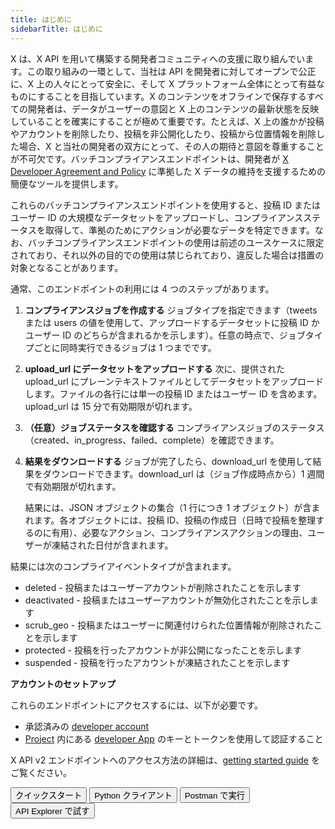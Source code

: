```yaml
---
title: はじめに
sidebarTitle: はじめに
---
```



X は、X API を用いて構築する開発者コミュニティへの支援に取り組んでいます。この取り組みの一環として、当社は API を開発者に対してオープンで公正に、X 上の人々にとって安全に、そして X プラットフォーム全体にとって有益なものにすることを目指しています。X のコンテンツをオフラインで保存するすべての開発者は、データがユーザーの意図と X 上のコンテンツの最新状態を反映していることを確実にすることが極めて重要です。たとえば、X 上の誰かが投稿やアカウントを削除したり、投稿を非公開化したり、投稿から位置情報を削除した場合、X と当社の開発者の双方にとって、その人の期待と意図を尊重することが不可欠です。バッチコンプライアンスエンドポイントは、開発者が [X Developer Agreement and Policy](https://developer.x.com/en/developer-terms/policy) に準拠した X データの維持を支援するための簡便なツールを提供します。 

これらのバッチコンプライアンスエンドポイントを使用すると、投稿 ID またはユーザー ID の大規模なデータセットをアップロードし、コンプライアンスステータスを取得して、準拠のためにアクションが必要なデータを特定できます。なお、バッチコンプライアンスエンドポイントの使用は前述のユースケースに限定されており、それ以外の目的での使用は禁じられており、違反した場合は措置の対象となることがあります。

通常、このエンドポイントの利用には 4 つのステップがあります。

1. **コンプライアンスジョブを作成する**
   ジョブタイプを指定できます（tweets または users の値を使用して、アップロードするデータセットに投稿 ID かユーザー ID のどちらが含まれるかを示します）。任意の時点で、ジョブタイプごとに同時実行できるジョブは 1 つまでです。
2. **upload\_url にデータセットをアップロードする**
   次に、提供された upload\_url にプレーンテキストファイルとしてデータセットをアップロードします。ファイルの各行には単一の投稿 ID またはユーザー ID を含めます。upload\_url は 15 分で有効期限が切れます。
3. **（任意）ジョブステータスを確認する**
   コンプライアンスジョブのステータス（created、in\_progress、failed、complete）を確認できます。
4. **結果をダウンロードする**
   ジョブが完了したら、download\_url を使用して結果をダウンロードできます。download\_url は（ジョブ作成時点から）1 週間で有効期限が切れます。

   結果には、JSON オブジェクトの集合（1 行につき 1 オブジェクト）が含まれます。各オブジェクトには、投稿 ID、投稿の作成日（日時で投稿を整理するのに有用）、必要なアクション、コンプライアンスアクションの理由、ユーザーが凍結された日付が含まれます。

結果には次のコンプライアイベントタイプが含まれます。

- deleted - 投稿またはユーザーアカウントが削除されたことを示します
- deactivated - 投稿またはユーザーアカウントが無効化されたことを示します
- scrub\_geo - 投稿またはユーザーに関連付けられた位置情報が削除されたことを示します
- protected - 投稿を行ったアカウントが非公開になったことを示します
- suspended - 投稿を行ったアカウントが凍結されたことを示します

**アカウントのセットアップ**

これらのエンドポイントにアクセスするには、以下が必要です。

- 承認済みの [developer account](https://developer.x.com/en/portal/petition/essential/basic-info)
- [Project](/ja/resources/fundamentals/projects) 内にある [developer App](/ja/resources/fundamentals/developer-apps) のキーとトークンを使用して認証すること

X API v2 エンドポイントへのアクセス方法の詳細は、[getting started guide](/ja/x-api/getting-started/getting-access) をご覧ください。

<div className="flex space-x-2">
  <Button href="/ja/x-api/compliance/batch-compliance/quickstart">
    クイックスタート
  </Button>

  <Button href="https://github.com/xdevplatform/compliant-client">
    Python クライアント
  </Button>

  <Button href="https://app.getpostman.com/run-collection/9956214-784efcda-ed4c-4491-a4c0-a26470a67400">
    Postman で実行
  </Button>

  <Button href="https://developer.x.com/apitools/api?endpoint=/2/compliance/jobs">
    API Explorer で試す
  </Button>
</div>

